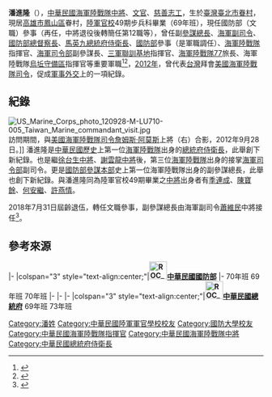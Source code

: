 {{Infobox Officeholder
| name = 　潘進隆
| image =Marine Corps (ROCMC) Lieutenant General Pan Chin-lung 海軍陸戰隊中將潘進隆 (Flickr id 16788738642).jpg
| imagesize =  
|caption=
|order          ={{flagicon image|ROC Ministry of National Defense Flag.svg}} 副[[中華民國參謀總長|參謀總長]]（[[中華民國海軍|海軍]]）
|term_start      = 2017年8月1日
|term_end       =  2018年7月31日
|predecessor     = [[蒲澤春|蒲澤春]]
|successor       = [[蕭維民|蕭維民]]
|order1         = {{flagicon|ROC}} [[中華民國海軍|海軍]]副司令
|term_start1     = 2016年8月5日
|term_end1    =  2017年7月31日
|chief1 = [[黃曙光|黃曙光]]
|predecessor1    = [[黃曙光|黃曙光]]
|successor1       = [[陳子鳳|陳子鳳]]
|order2           = {{flagicon image|ROC Ministry of National Defense Flag.svg}} 第7任[[國防部總督察長室|國防部總督察長室]]總督察長
|minister2    = [[馮世寬|馮世寬]]
|term_start2     = 2016年5月20日
|term_end2        =  2016年8月4日
|predecessor2     = [[韓更生|韓更生]]（[[中華民國空軍|空軍]]）
|successor2       = [[吳寶琨|吳寶琨]]（代理）{{to}}[[劉守仁_(1957年)|劉守仁]]（[[中華民國空軍|空軍]]）
|order3        = {{ROC}}第28任[[中華民國總統府|總統府]][[中華民國總統府侍衛長|侍衛長]]
|term_start3      = 2014年12月6日
|term_end3         = 2016年5月19日  
|president3 = [[馬英九|馬英九]]
|predecessor3      = [[霍立青|霍立青]]
|successor3        = [[劉志斌|劉志斌]]
|order4          = {{flagicon image|ROC Ministry of National Defense Flag.svg}} [[中華民國國防部|國防部]]參事
|term_start4       = 2014年10月20日
|term_end4         = 2014年12月5日  
|minister4 = [[嚴明_(臺灣)|嚴明]]
|order5           = {{flagicon image|Flag of the Republic of China Marine Corps.svg}} 第5任[[中華民國海軍陸戰隊|海軍陸戰隊]]指揮官
|term_start5     = 2011年10月1日
|term_end5      =  2014年10月19日
|predecessor5      = [[夏復華|夏復華]]
|successor5       = [[陳子鳳|陳子鳳]]
|性別     = 男
|出生日期 = 1958年
|出生地點 = {{TW}}[[臺北市|臺北市]]
|學歷     = 
|母校     = 陸軍官校
|職業     = 軍人
|國籍     = {{ROC}}
|allegiance = {{ROC}}
|branch = [[File:Flag_of_the_Republic_of_China_Marine_Corps.svg|25px]] [[中華民國海軍陸戰隊|中華民國海軍陸戰隊]]
| rank = [[File:ROCMC_Lieutenant_General's_Flag.svg|25px]] [[中將|中將]]
| serviceyears = 1980年－2018年

| educate = 
* [[國防大學_(中華民國)|國防大學]][[戰爭學院|戰爭學院]]1996年班
* [[國防大學_(中華民國)|國防大學]][[海軍指揮參謀學院|海軍指揮參謀學院]]1991年班
* [[陸軍官校|陸軍官校]]1980年班
| past = 

*[[參謀本部|參謀本部]]中將副參謀總長<br>（2017年8月1日－）
*[[國防部海軍司令部|海軍司令部]]中將副司令<br>（2016年8月5日－2017年7月31日）
*[[國防部總督察長室|國防部總督察長室]]中將總督察長<br>（2016年5月20日－2016年8月4日）
*[[總統府|總統府]][[總統府侍衛長|中將侍衛長]]<br>（2014年12月6日－2016年5月19日）
*[[中華民國國防部|國防部]]中將參事<br>（2014年10月20日－2014年12月5日）
*[[中華民國海軍陸戰隊|海軍陸戰隊]]中將指揮官<br>（2011年10月1日－2014年10月19日）
*[[國防部海軍司令部|海軍司令部]][[少將|少將]]副參謀長<br>（？－2011年9月30日）
*海軍陸戰隊指揮部少將副指揮官
*海軍陸戰隊三軍聯訓基地少將指揮官
*[[海軍陸戰隊陸戰七七旅|海軍陸戰隊陸戰七七旅]]少將旅長
*2007年上半年度晉升少將<ref name="2007將領">{{Cite news |title=5中將 38少將43人晉升將領 |date=2006-12-26 |author=高凌雲 |publisher=[[聯合晚報|聯合晚報]] |page=第4版}}</ref>
}}
'''潘進隆'''（{{bd|1958年|7月16日||}}），[[中華民國海軍陸戰隊|中華民國海軍陸戰隊]][[中將|中將]]、[[文官|文官]]、[[慈善|慈善]][[志工|志工]]，生於[[臺灣|臺灣]][[臺北市|臺北市]][[眷村|眷村]]，現居[[高雄市|高雄市]][[鳳山區|鳳山區]]眷村，[[陸軍官校|陸軍官校]]49期步兵科畢業（69年班），現任國防部（文職）參事（再任，中將退役後轉簡任第12職等），曾任副[[參謀總長|參謀總長]]、[[海軍|海軍]][[國防部海軍司令部|副司令]]、[[國防部總督察長室|國防部總督察長]]、[[馬英九|馬英九]][[中華民國總統府|總統府]][[總統府最後一任侍衛長|侍衛長]]、[[中華民國國防部|國防部]]參事（是軍職調任）、[[海軍陸戰隊|海軍陸戰隊]]指揮官、[[國防部海軍司令部|海軍司令部]]副參謀長、[[三軍聯訓基地|三軍聯訓基地]]指揮官、[[海軍陸戰隊陸戰七七旅|海軍陸戰隊77]]旅長、海軍陸戰隊[[烏坵守備大隊|烏坵守備區]]指揮官等重要軍職<ref>{{Cite web|title=總統府侍衛長換人 霍立青海軍中將（海官69年班）免職 潘進隆中將接任|url=http://news.ltn.com.tw/news/politics/breakingnews/1174845|access-date=2016-07-12|archive-url=https://web.archive.org/web/20190611191715/https://news.ltn.com.tw/news/politics/breakingnews/1174845|archive-date=2019-06-11|dead-url=no}}</ref><ref>{{Cite web|title=鄭德美主持總督察長及政辦室主任任職布達典禮|url=https://tw.news.yahoo.com/%E9%84%AD%E5%BE%B7%E7%BE%8E%E4%B8%BB%E6%8C%81%E7%B8%BD%E7%9D%A3%E5%AF%9F%E9%95%B7%E5%8F%8A%E6%94%BF%E8%BE%A6%E5%AE%A4%E4%B8%BB%E4%BB%BB%E4%BB%BB%E8%81%B7%E5%B8%83%E9%81%94%E5%85%B8%E7%A6%AE-033900576.html|access-date=2016-07-12|archive-url=https://web.archive.org/web/20190606121713/https://tw.news.yahoo.com/%E9%84%AD%E5%BE%B7%E7%BE%8E%E4%B8%BB%E6%8C%81%E7%B8%BD%E7%9D%A3%E5%AF%9F%E9%95%B7%E5%8F%8A%E6%94%BF%E8%BE%A6%E5%AE%A4%E4%B8%BB%E4%BB%BB%E4%BB%BB%E8%81%B7%E5%B8%83%E9%81%94%E5%85%B8%E7%A6%AE-033900576.html|archive-date=2019-06-06|dead-url=no}}</ref>，[[2012年|2012年]]，曾代表[[台灣|台灣]]拜會[[美國海軍陸戰隊司令|美國海軍陸戰隊司令]]，促成[[軍事|軍事]][[外交|外交]]上的一項紀錄。

==紀錄==
[[File:US_Marine_Corps_photo_120928-M-LU710-005_Taiwan_Marine_commandant_visit.jpg|thumb]]訪問期間，與[[美國海軍陸戰隊司令|美國海軍陸戰隊司令]][[詹姆斯·阿莫斯|詹姆斯·阿莫斯]]上將（右）合影，2012年9月28日。]]
潘進隆是[[中華民國歷史|中華民國歷史]]上第一位[[中華民國海軍陸戰隊|海軍陸戰隊]]出身的[[總統府侍衛長|總統府侍衛長]]，此舉創下新紀錄。也是繼[[徐台生|徐台生]][[中將|中將]]、[[謝雲龍|謝雲龍]][[中將|中將]]後，第三位[[海軍陸戰隊|海軍陸戰隊]]出身的接掌[[國防部海軍司令部|海軍司令部]]副司令。更是[[國防部參謀本部|國防部參謀本部]]史上第一位海軍陸戰隊出身的副參謀總長，此舉也創下新紀錄。與潘進隆同為陸軍官校49期畢業之[[中將|中將]]出身者有[[季連成|季連成]]、[[陳寶餘|陳寶餘]]、[[何安繼|何安繼]]、[[許燕情|許燕情]]。

2018年7月31日屆齡退伍，轉任文職參事，副參謀總長由海軍副司令[[蕭維民|蕭維民]]中將接任<ref>{{Cite web|title=國軍將領8月大調動 劉得金任八軍團指揮官|url=https://tw.news.yahoo.com/國軍將領8月大調動-劉得金任八軍團指揮官-230309098.html|access-date=2018-12-02|archive-url=https://web.archive.org/web/20181202155106/https://tw.news.yahoo.com/%E5%9C%8B%E8%BB%8D%E5%B0%87%E9%A0%988%E6%9C%88%E5%A4%A7%E8%AA%BF%E5%8B%95-%E5%8A%89%E5%BE%97%E9%87%91%E4%BB%BB%E5%85%AB%E8%BB%8D%E5%9C%98%E6%8C%87%E6%8F%AE%E5%AE%98-230309098.html|archive-date=2018-12-02|dead-url=no}}</ref>。

==參考來源==
{{commons cat|Pan Chin-lung}}
{{portal box|人物|中華民國|臺灣|海軍}}
{{reflist}}

{{start box}}
{{s-mil}}
|-
|colspan="3" style="text-align:center;"|'''[[File:ROC_Ministry_of_National_Defense_Seal.svg|35px]][[中華民國國防部|中華民國國防部]]'''
|-
{{s-before|[[季連成|季連成]]}}
{{s-title|[[國防部參謀本部|國防部參謀本部]]副參謀總長<br><small>|2017年8月1日－2018年7月31日}}
{{s-after|[[蕭維民|蕭維民]]}}70年班
{{s-before|[[高天忠|高天忠]]}}69年班
{{s-title|[[國防部海軍司令部|海軍司令部]]副司令<br><small>|2016年8月5日－2017年7月31日</small>}}
{{s-after|[[陳子鳳|陳子鳳]]}}70年班
|-
{{s-before|[[韓更生|韓更生]]}}
{{s-title|[[國防部總督察長室|國防部總督察長室]]總督察長<br><small>第七任|2016年5月20日—2016年8月4日}}
{{s-after|[[吳寶琨|吳寶琨]]（代理）<br>[[劉守仁_(1957年)|劉守仁]]（正任）}}
|-
{{s-before|[[夏復華|夏復華]]}}
{{s-title|[[中華民國海軍陸戰隊|海軍陸戰隊]]指揮官<br><small>第四任|2011年10月1日—2014年10月19日}}
{{s-after|[[陳子鳳|陳子鳳]]}}
|-
|colspan="3" style="text-align:center;"|'''[[File:ROC_Office_of_the_President_Emblem.svg|35px]][[中華民國總統府|中華民國總統府]]'''
{{s-before|[[霍立青|霍立青]]}}69年班
{{s-title|[[中華民國總統府侍衛長|總統府侍衛長]]<br><small>第二十八任|2014年12月6日─2016年5月19日}}
{{s-after|[[劉志斌|劉志斌]]}}73年班
{{end box}}

[[Category:潘姓|Category:潘姓]]
[[Category:中華民國陸軍軍官學校校友|Category:中華民國陸軍軍官學校校友]]
[[Category:國防大學校友|Category:國防大學校友]]
[[Category:中華民國海軍陸戰隊指揮官|Category:中華民國海軍陸戰隊指揮官]]
[[Category:中華民國海軍陸戰隊中將|Category:中華民國海軍陸戰隊中將]]
[[Category:中華民國總統府侍衛長|Category:中華民國總統府侍衛長]]